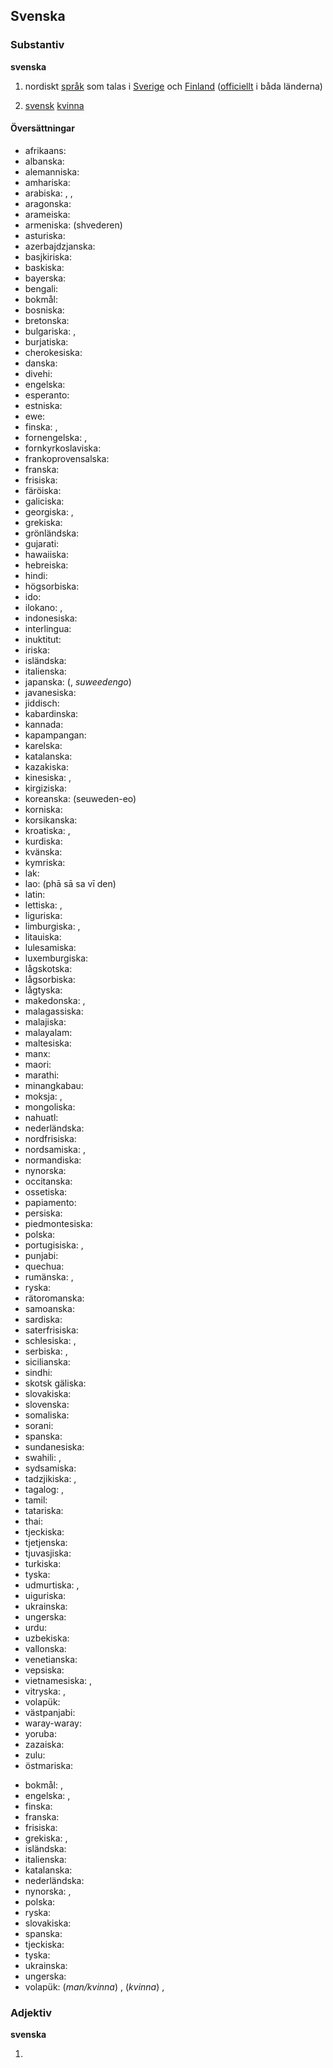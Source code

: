 {{wikipedia}}

==Svenska==
===Substantiv===
{{sv-subst-n-oräkn|fog=|betydelser=1.|förled=svensk}}
{{sv-subst-n-or|betydelser=2.}}
'''svenska'''
#{{tagg|kat=språk}}nordiskt [[språk]] som talas i [[Sverige]] och [[Finland]] ([[officiellt]] i båda länderna)
#{{tagg|kat=nationaliteter}} [[svensk]] [[kvinna]]

====Översättningar====
{{ö-topp|språk}}
*afrikaans: {{ö+|af|Sweeds}}
*albanska: {{ö+|sq|gjuha suedeze}}
*alemanniska: {{ö|als|Schwedisch}}
*amhariska: {{ö|am|ስዊድንኛ}}
*arabiska: {{ö|ar|اَلسُّوِيدِيَّة|f|tr=as-suwīdiyya}}, {{ö|ar|سُوِيدِيّ|m|tr=suwīdiyy}}, {{ö|ar|اَللُّغَة اَلسُّوِيدِيَّة|f|tr=al-luḡa s-suwīdiyya}}
*aragonska: {{ö+|an|sueco}}
*arameiska: {{ö|arc|ܠܫܢܐ ܣܘܝܕܝܐ}}
*armeniska: {{ö+|hy|շվեդերեն}} (shvederen)
*asturiska: {{ö+|ast|suecu|m}}
*azerbajdzjanska: {{ö+|az|İsveç dili}}
*basjkiriska: {{ö|ba|швед теле}}
*baskiska: {{ö+|eu|suediera}}
*bayerska: {{ö|bar|Schwedisch}}
*bengali: {{ö|bn|সুয়েডীয় ভাষা}}
*bokmål: {{ö+|no|svensk|m}}
*bosniska: {{ö+|bs|švedski|m}}
*bretonska: {{ö|br|svedeg}}
*bulgariska: {{ö|bg|шведски език}}, {{ö|bg|шведски}}
*burjatiska: {{ö|bxr|швед хэлэн}}
*cherokesiska: {{ö|chr|ᎠᏂᏍᏫᏗ}}
*danska: {{ö+|da|svensk}}
*divehi: {{ö+|dv|ސުވެޑިޝް|tr=suveḍiš}}
*engelska: {{ö+|en|Swedish}}
*esperanto: {{ö|eo|sveda lingvo}}
*estniska: {{ö|et|rootsi keel}}
*ewe: {{ö|ee|Swedgbe}}
*finska: {{ö+|fi|ruotsi}}, {{ö|fi|ruotsin kieli}}
*fornengelska: {{ö|ang|Swēonisc sprǣc}}, {{ö|ang|Swēonisc}}
*fornkyrkoslaviska: {{ö|cu|свє́ньскъ ѩꙁꙑ́къ}}
*frankoprovensalska: {{ö|frp|suèdouès}}
*franska: {{ö+|fr|suédois|m}}
*frisiska: {{ö+|fy|Sweedsk}}
*färöiska: {{ö|fo|svenskt}}
*galiciska: {{ö+|gl|sueco|m}}
*georgiska: {{ö+|ka|შვედური|tr=šveduri}}, {{ö|ka|შვედური ენა|tr=šveduri ena}}
*grekiska: {{ö+|el|σουηδικά|n|p|tr=souidiká}}
*grönländska: {{ö|kl|svenskisut}}
*gujarati: {{ö+|gu|સ્વીડિશ}}
*hawaiiska: {{ö|haw|Kuekene}}
*hebreiska: {{ö+|he|שבדית|f|tr=švedít}}
*hindi: {{ö+|hi|स्वीडिश|tr=svīḍiś}}
*högsorbiska: {{ö+|hsb|šwedšćina}}
*ido: {{ö+|io|Suediana}}
*ilokano: {{ö|ilo|Sueko}}, {{ö|ilo|pagsasao a Sueko}}
*indonesiska: {{ö+|id|bahasa Swedia}}
*interlingua: {{ö|ia|lingua svedese}}
*inuktitut: {{ö|iu|ᔅᕗᓐᔅᑭᑐᑦ}}
*iriska: {{ö|ga|Sualainnis|f}}
*isländska: {{ö+|is|sænska}}
*italienska: {{ö+|it|svedese|m}}
*japanska: {{ö+|ja|スウェーデン語}} ({{ö|ja|スウェーデンご}}, ''suweedengo'')
*javanesiska: {{ö|jv|basa Swédia}}
*jiddisch: {{ö+|yi|שוועדיש|tr=shvedish}}
*kabardinska: {{ö|kbd|шуэцэбзэ}}
*kannada: {{ö+|kn|ಸ್ವೀಡಿಶ್}}
*kapampangan: {{ö|pam|Amanung Sweku}}
*karelska: {{ö|krl|ruočči}}
*katalanska: {{ö+|ca|suec|m}}
*kazakiska: {{ö|kk|швед тілі}}
*kinesiska: {{ö+|zh|瑞典语}},  {{ö|zh|瑞典語|tr=Ruìdiǎn'yǔ}}
*kirgiziska: {{ö|ky|швед тили}}
*koreanska: {{ö+|ko|스웨덴어}} (seuweden-eo)
*korniska: {{ö|kw|Swedek}}
*korsikanska: {{ö|co|lingua svedese}}
*kroatiska: {{ö|hr|švedski jezik}}, {{ö+|hr|švedski}}
*kurdiska: {{ö+|ku|swêdî}}
*kvänska: {{ö|fkv|ruottii}}
*kymriska: {{ö+|cy|Swedeg}}
*lak: {{ö|lbe|швед маз}}
*lao: {{ö+|lo|ພາສາສະວີເດັນ}} (phā sā sa vī den)
*latin: {{ö|la|lingua Suecica|f}}
*lettiska: {{ö|lv|zviedru valoda|f}}, {{ö|lv|zviedru}}
*liguriska: {{ö|lij|svedeise}}
*limburgiska: {{ö+|li|Zwieëdsj}}, {{ö+|li|Zwèdsj|n|n}}
*litauiska: {{ö+|lt|švedų kalba}}
*lulesamiska: {{ö|smj|svierigadárro}}
*luxemburgiska: {{ö+|lb|Schwedesch}}
*lågskotska: {{ö|sco|swaddish}}
*lågsorbiska: {{ö|dsb|šwedšćina}}
*lågtyska: {{ö+|nds|Zweeds}}
*makedonska: {{ö|mk|шведски јазик}}, {{ö|mk|шведски}}
*malagassiska: {{ö|mg|soedoa}}
*malajiska: {{ö|ms|bahasa Sweden}}
*malayalam: {{ö|ml|സ്വീഡിഷ് ഭാഷ}}
*maltesiska: {{ö|mt|Żvediż}}
*manx: {{ö|gv|Soolynnish}}
*maori: {{ö|mi|reo Huitene}}
*marathi: {{ö|mr|स्वीडिश भाषा}}
*minangkabau: {{ö|min|bahaso Swedia}}
*moksja: {{ö|mdf|шведонь кяль}}, {{ö|mdf|шведокс}}
*mongoliska: {{ö|mn|Швед хэл}}
*nahuatl: {{ö|nah|Sueciatlahtōlli}}
*nederländska: {{ö+|nl|Zweeds|n}}
*nordfrisiska: {{ö|frr|Sweedsk}}
*nordsamiska: {{ö|se|ruoŧagiella}}, {{ö|se|ruoŧŧa}}
*normandiska: {{ö|nrm|Suédouais}}
*nynorska: {{ö+|nn|svensk|m}}
*occitanska: {{ö+|oc|suedés}}
*ossetiska: {{ö|os|шведаг ӕвзаг}}
*papiamento: {{ö|pap|Sueko}}
*persiska: {{ö|fa|زبان سوئدی}}
*piedmontesiska: {{ö|pms|svedèis}}
*polska: {{ö+|pl|szwedzki}}
*portugisiska: {{ö+|pt|sueco|m}}, {{ö|pt|língua sueca|f}}
*punjabi: {{ö|pa|ਸਵੀਡਿਸ਼ ਭਾਸ਼ਾ}}
*quechua: {{ö|qu|suwiri simi}}
*rumänska: {{ö+|ro|suedeză}}, {{ö|ro|limba suedeză|f}}
*ryska: {{ö+|ru|шведский язык|m}}
*rätoromanska: {{ö|rm|svedaisa}}
*samoanska: {{ö|sm|fa'asuetena}}
*sardiska: {{ö|sc|isvedesu}}
*saterfrisiska: {{ö|stq|Swedisk}}
*schlesiska: {{ö|szl|szwedzko}}, {{ö|szl|szwedzko godka}}
*serbiska: {{ö+|sr|шведски}}, {{ö|sr|шведски језик}}
*sicilianska: {{ö+|scn|svidisi}}
*sindhi: {{ö|sd|سويڊش ٻولي}}
*skotsk gäliska: {{ö|gd|Suainis|f}}
*slovakiska: {{ö+|sk|švédčina|f}}
*slovenska: {{ö|sl|švédščina|f}}
*somaliska: {{ö|so|Af-Iswiidhan}}
*sorani: {{ö|ckb|زمانی سوێدی}}
*spanska: {{ö+|es|sueco|m}}
*sundanesiska: {{ö|su|basa Swédia}}
*swahili: {{ö|sw|kiswidi}}, {{ö|sw|Kiswidi}}
*sydsamiska: {{ö|sma|ruoŧagiella}}
*tadzjikiska: {{ö|tg|забони шведӣ}}, {{ö+|tg|шведӣ}}
*tagalog: {{ö+|tl|Suweko}}, {{ö|tl|wikang Suweko}}
*tamil: {{ö|ta|சுவீடிய மொழி}}
*tatariska: {{ö+|tt|швед теле}}
*thai: {{ö+|th|ภาษาสวีเดน}}
*tjeckiska: {{ö+|cs|švédština|f}}
*tjetjenska: {{ö|ce|шведийн мотт}}
*tjuvasjiska: {{ö|cv|швед чӗлхи}}
*turkiska: {{ö+|tr|İsveççe}}
*tyska: {{ö+|de|Schwedisch|n}}
*udmurtiska: {{ö|udm|швед}}, {{ö|udm|швед кыл}}
*uiguriska: {{ö|ug|شۋېتسىيە تىلى}}
*ukrainska: {{ö|uk|шведська мова|f}}
*ungerska: {{ö+|hu|svéd}}
*urdu: {{ö|ur|سونسکا}}
*uzbekiska: {{ö|uz|shved tili}}
*vallonska: {{ö+|wa|suwedwès}}
*venetianska: {{ö+|vec|svedexe|m}}
*vepsiska: {{ö|vep|ročin kel'}}
*vietnamesiska: {{ö+|vi|tiếng Thụy Điển}}, {{ö|vi|Thụy-Điển}}
*vitryska: {{ö|be|шве́дская мо́ва|f|tr=švjédskaja móva}}, {{ö|be|шве́дская|f|tr=švjédskaja}}
*volapük: {{ö+|vo|Svedänapük}}
*västpanjabi: {{ö+|pnb|سونسکا}}
*waray-waray: {{ö|war|Suweko}}
*yoruba: {{ö|yo|Èdè Sweden}}
*zazaiska: {{ö|diq|Swêdki}}
*zulu: {{ö|zu|IsiSwidishi}}
*östmariska: {{ö|mhr|швед йылме}}
{{ö-botten}}

{{ö-topp|svensk kvinna}}
*bokmål: {{ö+|no|svenske|m}}, {{ö|no|svensk kvinne}}
*engelska: {{ö+|en|Swede}}, {{ö|en|Swedish woman}}
*finska: {{ö|fi|ruotsalainen nainen}}
*franska: {{ö+|fr|Suédoise|f}}
*frisiska: {{ö|fy|Sweedse|u}}
*grekiska: {{ö+|el|Σουηδή}}, {{ö+|el|Σουηδέζα}}
*isländska: {{ö|is|Svii|m}}
*italienska: {{ö+|it|svedese|f}}
*katalanska: {{ö+|ca|sueca|f}}
*nederländska: {{ö+|nl|Zweedse|f}}
*nynorska: {{ö+|nn|svenske|m}}, {{ö|nn|svensk kvinne|f}}
*polska: {{ö+|pl|Szwedka}}
*ryska: {{ö+|ru|шведка|f}}
*slovakiska: {{ö|sk|Švédka}}
*spanska: {{ö+|es|sueca|f}}
*tjeckiska: {{ö+|cs|Švédka|f}}
*tyska: {{ö+|de|Schwedin|f}}
*ukrainska: {{ö|uk|шведка|f}}
*ungerska: {{ö+|hu|svéd}}
*volapük: (''man/kvinna'') {{ö+|vo|Svedänan}}, (''kvinna'') {{ö|vo|ji-Svedänan}}, {{ö|vo|vom Svedänik}}
{{ö-botten}}

===Adjektiv===
'''svenska'''
#{{böjning|sv|adj|svensk}}
